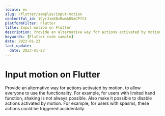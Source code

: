 ```yaml
---
locale: en
slug: /flutter/samples/input-motion
contentful_id: 1CyrJimXBvRwmA89mCPft3
platformFilter: Flutter
title: Input motion on Flutter
description: Provide an alternative way for actions activated by motion, to allow everyone to use the functionality.
keywords: [Flutter code sample]
date: 2023-01-23
last_update:
  date: 2023-01-23
---
```


# Input motion on Flutter

Provide an alternative way for actions activated by motion, to allow everyone to use the functionality. For example, for users with limited hand function, shaking is not always possible. Also make it possible to disable actions activated by motion. For example, for users with spasms, these actions could be triggered accidentally.

<CodeSample id="input-motion" locale="en" platform="flutter"/>

